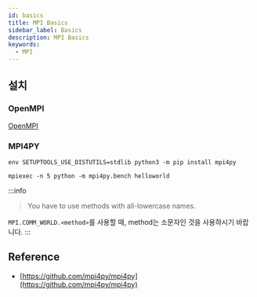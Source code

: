 ```yaml
---
id: basics
title: MPI Basics
sidebar_label: Basics
description: MPI Basics
keywords:
  - MPI
---
```


## 설치

### OpenMPI

[OpenMPI](/docs/lang/cpp/libraries/openmpi/openmpi.mdx)

### MPI4PY

```shell
env SETUPTOOLS_USE_DISTUTILS=stdlib python3 -m pip install mpi4py
```

```shell
mpiexec -n 5 python -m mpi4py.bench helloworld
```

:::info

> You have to use methods with all-lowercase names.

`MPI.COMM_WORLD.<method>`를 사용할 때, method는 소문자인 것을 사용하시기 바랍니다.
:::

## Reference

- [https://github.com/mpi4py/mpi4py](https://github.com/mpi4py/mpi4py)
